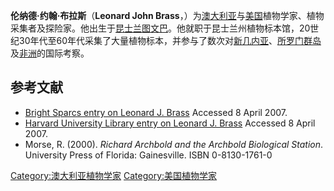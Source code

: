 '''伦纳德·约翰·布拉斯'''（'''Leonard John Brass'''，{{bd|1900年|5月17日|1971年|8月29日}}）为[[澳大利亚|澳大利亚]]与[[美国|美国]]植物学家、植物采集者及探险家。他出生于[[昆士兰|昆士兰]][[图文巴_(昆士兰州)|图文巴]]。他就职于昆士兰州植物标本馆，20世纪30年代至60年代采集了大量植物标本，并参与了数次对[[新几内亚|新几内亚]]、[[所罗门群岛|所罗门群岛]]及[[非洲|非洲]]的国际考察。

== 参考文献 ==
{{refbegin}}
* [http://www.asap.unimelb.edu.au/bsparcs/biogs/P001390b.htm Bright Sparcs entry on Leonard J. Brass] {{Wayback|url=http://www.asap.unimelb.edu.au/bsparcs/biogs/P001390b.htm |date=20201001090311 }} Accessed 8 April 2007.
* [https://archive.is/20110807061000/http://oasis.harvard.edu:10080/oasis/deliver/~gra00016 Harvard University Library entry on Leonard J. Brass] Accessed 8 April 2007.
* Morse, R. (2000). ''Richard Archbold and the Archbold Biological Station''. University Press of Florida: Gainesville. ISBN 0-8130-1761-0
{{refend}}

{{Authority control}}
{{DEFAULTSORT:Brass}}

[[Category:澳大利亚植物学家|Category:澳大利亚植物学家]]
[[Category:美国植物学家|Category:美国植物学家]]
